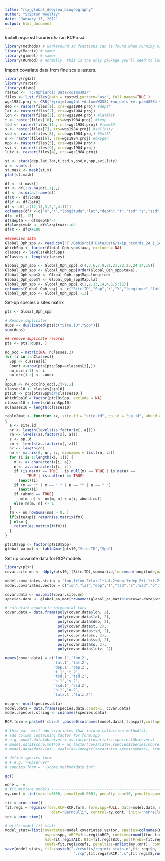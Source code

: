 ```yaml
---
title: "rcp_global_deepsea_biogeography"
author: "Skipton Woolley"
date: "January 13, 2017"
output: html_document
---
```


Install required libraries to run RCPmod.
```r
library(methods) # workaround so functions can be found when running via RScript
library(Matrix) # sameo
library(glmnet) # sameo
library(RCPmod) # normally, this is the only package you'll need to load, rest will load via namespace
```

Import covariate data from fine scale rasters.
```r
library(rgdal)
library(raster)
library(dismo)
rastwd <- 'T:/Ophiuroid Data/cosmos02/'
files <- list.files(path = rastwd,pattern='asc', full.names=TRUE )
wgs1984.proj <- CRS("+proj=longlat +datum=WGS84 +no_defs +ellps=WGS84 +towgs84=0,0,0")
dep <- raster(files[1], crs=wgs1984.proj) #depth
lat <- raster(files[2], crs=wgs1984.proj)
lon <- raster(files[3], crs=wgs1984.proj) #lat#lat
t <- raster(files[10], crs=wgs1984.proj) #temp
tsd <- raster(files[11], crs=wgs1984.proj) #tempSD
s <- raster(files[7], crs=wgs1984.proj) #salinity
ssd <- raster(files[8], crs=wgs1984.proj) #SalSD
o <- raster(files[6], crs=wgs1984.proj) #oxygen
npp <- raster(files[5], crs=wgs1984.proj)
svi <- raster(files[9], crs=wgs1984.proj)
lutz <- raster(files[4], crs=wgs1984.proj)

st <- stack(dep,lat,lon,t,tsd,s,ssd,o,npp,svi,lutz)
x <- sum(st)
st.mask <- mask(st,x)
plot(st.mask)

df <- st.mask[]
df <- df[!is.na(df[,1]),]
df <- as.data.frame(df)
df$X <- df$lon02 
df$Y <- df$lat02
df <- df[,c(12,13,3,2,1,4:11)]
colnames(df) <-c("X","Y","longitude","lat","depth","t","tsd","s","ssd","o","npp","svi","lutz")
df<- df[,-12]
df$depth <- df$depth*-1
df$longitude <- df$longitude+180
df$X <- df$X+180

##Species data
Global_Oph_spp <- read.csv("T:/Ophiuroid Data/Data/skip_records_24_1_14.csv")
WhichSpp <- factor(Global_Oph_spp$taxa, exclude = NA)
classes <- levels(WhichSpp)
nClasses <- length(classes)

Global_Oph_spp <- Global_Oph_spp[,c(4,3,6,7,8,20,21,22,23,24,14,15)]
Global_Oph_spp <- Global_Oph_spp[order(Global_Oph_spp$taxa),]
Global_Oph_spp$X <- Global_Oph_spp$Map.longitude
Global_Oph_spp$Y <- Global_Oph_spp$Map.lat
Global_Oph_spp <- Global_Oph_spp[,c(1,2,13,14,4,3,5:12)]
colnames(Global_Oph_spp) <- c("Site.ID","Spp","X","Y","longitude","lat","depth","t","tsd","s","ssd","o","npp","lutz")
Global_Oph_spp <- Global_Oph_spp[,-13]
```

Set-up species x sites matrix
```r
pts <- Global_Oph_spp

# Remove duplicates
dups <- duplicated(pts[c("Site.ID","Spp")])
sum(dups)

## remove duplicate records
pts <- pts[!dups, ]

no_occ = matrix(NA, nClasses,2)
for (i in 1:nClasses){
  Spp <- classes[i]
  Count <-nrow(pts[pts$Spp==classes[i],])
  no_occ[i,1] <- i
  no_occ[i,2] <- Count
}
spp10 <- no_occ[no_occ[,2]>9,1]
classes10 <- classes[spp10]
pts10 <- pts[pts$Spp%in%classes10,]
WhichSpp10 = factor(pts10$Spp, exclude = NA)
classes10 = levels(WhichSpp10)
nClasses10 = length(classes10)

table2mat <- function (x, site.id = "site.id", sp.id = "sp.id", abund = FALSE, abund.col = " No.of.specimens",siteXsp=TRUE) 
{
  a <- site.id
  nr <- length(levels(as.factor(x[, a])))
  rn <- levels(as.factor(x[, a]))
  z <- sp.id
  cn <- levels(as.factor(x[, z]))
  nc <- length(cn)
  nm <- matrix(0, nr, nc, dimnames = list(rn, cn))
  for (i in 1:length(x[, 1])) {
    m <- as.character(x[i, a])
    n <- as.character(x[i, z])
    if (is.na(m) == TRUE | is.null(m) == TRUE | is.na(n) == 
          TRUE | is.null(n) == TRUE) 
      (next)(i)
    if (m == "" | m == " " | n == "" | n == " ") 
      (next)(i)
    if (abund == TRUE) 
      nm[m, n] <- nm[m, n] + x[i, abund.col]
    else nm[m, n] <- 1
  }
  fm <- nm[rowSums(nm) > 0, ]
  if(siteXsp){ return(as.matrix(fm))
  } else {
    return(as.matrix(t(fm)))
  }
}

pts10$Spp <- factor(pts10$Spp)
global_pa_mat <- table2mat(pts10,"Site.ID","Spp")
```

Set up covariate data for RCP models
```r
library(plyr)
covar.site.mn <- ddply(pts10,.(Site.ID),summarize,lon=mean(longitude,na.rm = T),lat=mean(latitude,na.rm = T),dep=mean(depth,na.rm=T),t=mean(t,na.rm=T),tsd=mean(tsd,na.rm=T),s=mean(s,na.rm=T),ssd=mean(ssd,na.rm=T),o=mean(o,na.rm=T),lutz=mean(lutz,na.rm=T))

model.covariates.string = 'lon.1+lon.2+lat.1+lat.2+dep.1+dep.2+t.1+t.2+tsd.1+tsd.2+s.1+s.2+ssd.1+ssd.2+o.1+o.2+lutz.1+lutz.2'
model.covariates.vector = c("lon","lat","dep","t","tsd","s","ssd","o","lutz")

covar.data <- na.omit(covar.site.mn)
species.data <- global_pa_mat[rownames(global_pa_mat)%in%covar.data$Site.ID,]

# calculate quadratic polynomial cols
covar.data = data.frame(poly(covar.data$lon, 2),
                        poly(covar.data$lat, 2),
                        poly(covar.data$dep, 2),
                        poly(covar.data$t, 2),
                        poly(covar.data$tsd, 2),
                        poly(covar.data$s, 2),
                        poly(covar.data$ssd, 2),
                        poly(covar.data$o, 2),
                        poly(covar.data$lutz, 2))

names(covar.data) = c('lon.1','lon.2',
                      'lat.1','lat.2',
                      'dep.1','dep.2',
                      't.1','t.2',
                      'tsd.1','tsd.2',
                      's.1','s.2',
                      'ssd.1','ssd.2',
                      'o.1','o.2',
                      'lutz.1','lutz.2')

nspp <- ncol(species.data)
model.data = data.frame(species.data,const=1, covar.data)
model.species.string <- colnames(species.data)

RCP.form = paste0('cbind(',paste0(colnames(model.data[,1:nspp]),collapse=','),')~',paste0(colnames(model.data[,c(nspp+2):ncol(model.data)]),collapse = '+'))

# this part will add covariates that inform collection method(s).
# add column containing factor for form.spp
# e.g. model.data$observer = as.factor(covariates.species$Observers)
# model.data$score.method = as.factor(covariates.species$Species.score.method)
# model.data$date.int = scale(as.integer(covariates.species$Date), center=T, scale=T)

# define species form
# # e.g. "~Observer"
# species.form = "~score.method+date.int"
```

```r
gc()

nRCP = 10
# fit mixture models ------------------------------------------------------
my.cont = list(maxit=3000, penalty=0.0001, penalty.tau=10, penalty.gamma=10)

tic = proc.time()
fit.regi = regimix(form.RCP=RCP.form, form.spp=NULL, data=model.data, nRCP=nRCP, 
                     dist="Bernoulli", control=my.cont, inits="noPreClust", titbits=TRUE)
toc = proc.time()
  
# write model fit stats
model_stats=list(covariates=model.covariates.vector, species=colnames(model.data[,1:nspp]), 
                  nspp=nspp, nRCP=fit.regi$nRCP, runtime=round((toc-tic)[3]/60),
                  AIC=fit.regi$AIC, BIC=fit.regi$BIC, postProbs=fit.regi$postProbs, logl=fit.regi$logl, 
                  coefs=fit.regi$coefs, penalties=unlist(my.cont), conv=fit.regi$conv)
save(model_stats, file=paste0("./results/regimix_stats.n",fit.regi$n,
                               ".rcp",fit.regi$nRCP,".s",fit.regi$S,round(fit.regi$logl),".RData"))
```
